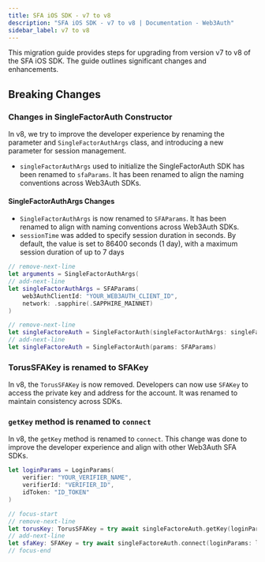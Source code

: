 ```yaml
---
title: SFA iOS SDK - v7 to v8
description: "SFA iOS SDK - v7 to v8 | Documentation - Web3Auth"
sidebar_label: v7 to v8
---
```


This migration guide provides steps for upgrading from version v7 to v8 of the SFA iOS SDK. The
guide outlines significant changes and enhancements.

## Breaking Changes

### Changes in SingleFactorAuth Constructor

In v8, we try to improve the developer experience by renaming the parameter and
`SingleFactorAuthArgs` class, and introducing a new parameter for session management.

- `singleFactorAuthArgs` used to initialize the SingleFactorAuth SDK has been renamed to
  `sfaParams`. It has been renamed to align the naming conventions across Web3Auth SDKs.

#### SingleFactorAuthArgs Changes

- `SingleFactorAuthArgs` is now renamed to `SFAParams`. It has been renamed to align with naming
  conventions across Web3Auth SDKs.
- `sessionTime` was added to specify session duration in seconds. By default, the value is set to
  86400 seconds (1 day), with a maximum session duration of up to 7 days

```swift
// remove-next-line
let arguments = SingleFactorAuthArgs(
// add-next-line
let singleFactorAuthArgs = SFAParams(
    web3AuthClientId: "YOUR_WEB3AUTH_CLIENT_ID",
    network: .sapphire(.SAPPHIRE_MAINNET)
)

// remove-next-line
let singleFactoreAuth = SingleFactorAuth(singleFactorAuthArgs: singleFactorAuthArgs)
// add-next-line
let singleFactoreAuth = SingleFactorAuth(params: SFAParams)
```

### TorusSFAKey is renamed to SFAKey

In v8, the `TorusSFAKey` is now removed. Developers can now use `SFAKey` to access the private key
and address for the account. It was renamed to maintain consistency across SDKs.

### `getKey` method is renamed to `connect`

In v8, the `getKey` method is renamed to `connect`. This change was done to improve the developer
experience and align with other Web3Auth SFA SDKs.

```swift
let loginParams = LoginParams(
    verifier: "YOUR_VERIFIER_NAME",
    verifierId: "VERIFIER_ID",
    idToken: "ID_TOKEN"
)

// focus-start
// remove-next-line
let torusKey: TorusSFAKey = try await singleFactoreAuth.getKey(loginParams: loginParams)
// add-next-line
let sfaKey: SFAKey = try await singleFactoreAuth.connect(loginParams: loginParams)
// focus-end
```
